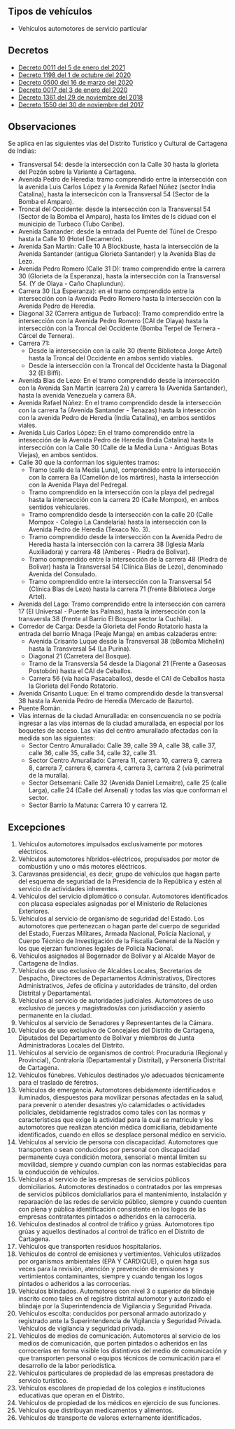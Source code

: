 ## Tipos de vehículos

- Vehículos automotores de servicio particular

## Decretos

- [Decreto 0011 del 5 de enero del 2021](/cartagena/decreto-0010-del-5-de-enero-del-2021.pdf)
- [Decreto 1198 del 1 de octubre del 2020](https://www.transitocartagena.gov.co/links/Decretos/Decretos_2018/Decreto_1198.PDF)
- [Decreto 0500 del 16 de marzo del 2020](/cartagena/decreto-0500-del-16-de-marzo-del-2020.pdf)
- [Decreto 0017 del 3 de enero del 2020](https://www.transitocartagena.gov.co/links/Decretos/Decretos_2018/Decreto-0017_2020-P.PDF)
- [Decreto 1361 del 29 de noviembre del 2018](/cartagena/decreto-1361-del-29-de-noviembre-de-2018.pdf)
- [Decreto 1550 del 30 de noviembre del 2017](/cartagena/decreto-1550-del-30-de-noviembre-de-2017.pdf)

## Observaciones

Se aplica en las siguientes vías del Distrito Turístico y Cultural de Cartagena de Indias:

- Transversal 54: desde la intersección con la Calle 30 hasta la glorieta del Pozón sobre la Variante a Cartagena.
- Avenida Pedro de Heredia: tramo comprendido entre la intersección con la avenida Luis Carlos López y la Avenida Rafael Núñez (sector India Catalina), hasta la intersecicón con la Transversal 54 (Sector de la Bomba el Amparo).
- Troncal del Occidente: desde la intersección con la Transversal 54 (Sector de la Bomba el Amparo), hasta los límites de ls ciduad con el municipio de Turbaco (Tubo Caribe).
- Avenida Santander: desde la entrada del Puente del Túnel de Crespo hasta la Calle 10 (Hotel Decamerón).
- Avenida San Martín: Calle 10 A Blockbuste, hasta la intersección de la Avenida Santander (antigua Glorieta Santander) y la Avenida Blas de Lezo.
- Avenida Pedro Romero (Calle 31 D): tramo comprendido entre la carrera 30 (Glorieta de la Esperanza), hasta la intersección con la Transversal 54. (Y de Olaya - Caño Chaplundun).
- Carrera 30 (La Esperanza): en el tramo comprendido entre la intersección con la Avenida Pedro Romero hasta la intersección con la Avenida Pedro de Heredia.
- Diagonal 32 (Carrera antigua de Turbaco): Tramo comprendido entre la intersección con la Avenida Pedro Romero (CAI de Olaya) hasta la intersección con la Troncal del Occidente (Bomba Terpel de Ternera - Cárcel de Ternera).
- Carrera 71:
  - Desde la intersección con la calle 30 (frente Biblioteca Jorge Artel) hasta la Troncal del Occidente en ambos sentido viables.
  - Desde la intersección con la Troncal del Occidente hasta la Diagonal 32 (El Biffi).
- Avenida Blas de Lezo: En el tramo comprendido desde la intersección con la Avenida San Martín (carrera 2a) y carrera 1a (Avenida Santander), hasta la avenida Venezuela y carrera 8A.
- Avenida Rafael Núñez: En el tramo comprendido desde la intersección con la carrera 1a (Avenida Santander - Tenazas) hasta la intesección con la avenida Pedro de Heredia (India Catalina), en ambos sentidos viales.
- Avenida Luis Carlos López: En el tramo comprendido entre la intesección de la Avenida Pedro de Heredia (India Catalina) hasta la intersección con la Calle 30 (Calle de la Media Luna - Antiguas Botas Viejas), en ambos sentidos.
- Calle 30 que la conforman los siguientes tramos:
  - Tramo (calle de la Media Luna), comprendido entre la intersección con la carrera 8a (Camellón de los mártires), hasta la intersección con la Avenida Playa del Pedregal.
  - Tramo comprendido en la intersección con la playa del pedregal hasta la intersección con la carrera 20 (Calle Mompox), en ambos sentidos vehiculares.
  - Tramo comprendido desde la intersección con la calle 20 (Calle Mompox - Colegio La Candelaria) hasta la intersección con la Avenida Pedro de Heredia (Texaco No. 3).
  - Tramo comprendido desde la intersección con la Avenida Pedro de Heredia hasta la intersección con la carrera 38 (Iglesia María Auxiliadora) y carrera 48 (Amberes - Piedra de Bolivar).
  - Tramo comprendido entre la intersección de la carrera 48 (Piedra de Bolivar) hasta la Transversal 54 (Clínica Blas de Lezo), denominado Avenida del Consulado.
  - Tramo comprendido entre la intersección con la Transversal 54 (Clínica Blas de Lezo) hasta la carrera 71 (frente Biblioteca Jorge Artel).
- Avenida del Lago: Tramo comprendido entre la intersección con carrera 17 (El Universal - Puente las Palmas), hasta la intersección con la transversla 38 (frente al Barrio El Bosque sector la Cuchilla).
- Corredor de Carga: Desde la Glorieta del Fondo Rotatorio hasta la entrada del barrio Mnaga (Peaje Manga) en ambas calzaderas entre:
  - Avenida Crisanto Luque desde la Transversal 38 (bBomba Michelin) hasta la Transversal 54 (La Purina).
  - Diagonal 21 (Carretera del Bosque).
  - Tramo de la Transversla 54 desde la Diagonal 21 (Frente a Gaseosas Postobón) hasta el CAI de Ceballos.
  - Carrera 56 (vía hacia Pasacaballos), desde el CAI de Ceballos hasta la Glorieta del Fondo Rotatorio.
- Avenida Crisanto Luque: En el tramo comprendido desde la transversal 38 hasta la Avenida Pedro de Heredia (Mercado de Bazurto).
- Puente Román.
- Vías internas de la ciudad Amurallada: en consencuencia no se podría ingresar a las vías internas de la ciudad amurallada, en especial por los boquetes de acceso. Las vías del centro amurallado afectadas con la medida son las siguientes:
  - Sector Centro Amurallado: Calle 39, calle 39 A, calle 38, calle 37, calle 36, calle 35, calle 34, calle 32, calle 31.
  - Sector Centro Amurallado: Carrera 11, carrera 10, carrera 9, carrera 8, carrera 7, carrera 6, carrera 4, carrera 3, carrera 2 (vía perimetral de la muralla).
  - Sector Getsemaní: Calle 32 (Avenida Daniel Lemaitre), calle 25 (calle Larga), calle 24 (Calle del Arsenal) y todas las vías que conforman el sector.
  - Sector Barrio la Matuna: Carrera 10 y carrera 12.

## Excepciones

1. Vehículos automotores impulsados exclusivamente por motores eléctricos.
2. Vehículos automotores híbridos-eléctricos, propulsados por motor de combustión y uno o más motores eléctricos.
3. Caravanas presidencial, es decir, grupo de vehículos que hagan parte del esquema de seguridad de la Presidencia de la República y estén al servicio de actividades inherentes.
4. Vehículos del servicio diplomático o consular. Automotores identificados con placasa especiales asignadas por el Ministerio de Relaciones Exteriores.
5. Vehículos al servicio de organismo de seguridad del Estado. Los automotores que pertenezcan o hagan parte del cuerpo de seguridad del Estado, Fuerzas Militares, Armada Nacional, Policía Nacional, y Cuerpo Técnico de Investigación de la Fiscalía General de la Nación y los que ejerzan funciones legales de Policía Nacional.
6. Vehículos asignados al Bogernador de Bolívar y al Alcalde Mayor de Cartagena de Indias.
7. Vehículos de uso exclusivo de Alcaldes Locales, Secretarios de Despacho, Directores de Departamentos Administrativos, Directores Administrativos, Jefes de oficina y autoridades de tránsito, del orden Distrital y Departamental.
8. Vehículos al servicio de autoridades judiciales. Automotores de uso exclusivo de jueces y magistrados/as con jurisdiacción y asiento permanente en la ciudad.
9. Vehículos al servicio de Senadores y Representantes de la Cámara.
10. Vehículos de uso exclusivo de Concejales del Distrito de Cartagena, Diputados del Departamento de Bolívar y miembros de Junta Administradoras Locales del Distrito.
11. Vehículos al servicio de organismos de control: Procuraduría (Regional y Provincial), Contraloría (Departamental y Distrital), y Personería Distrital de Cartagena.
12. Vehículos fúnebres. Vehículos destinados y/o adecuados técnicamente para el traslado de féretros.
13. Vehículos de emergencia. Automotores debidamente identificados e iluminados, diespuestos para movilizar personas afectadas en la salud, para prevenir o atender desastres y/o calamidades o actividades policiales, debidamente registrados como tales con las normas y características que exige la actividad para la cual se matricule y los automotores que realizan atención médica domiciliaria, debidamente identificados, cuando en ellos se desplace personal médico en servicio.
14. Vehículos al servicio de persona con discapacidad. Automotores que transporten o sean conducidos por personal con discapacidad permanente cuya condición motora, sensorial o mental limiten su movilidad, siempre y cuando cumplan con las normas establecidas para la conducción de vehículos.
15. Vehículos al servicio de las empresas de servicios públicos domiciliarios. Automotores destinados o contratados por las empresas de servicios públicos domicialiarios para el mantenimiento, instalación y reparaación de las redes de servicio público, siempre y cuando cuenten con plena y pública identificación consistente en los logos de las empresas contratantes pintados o adheridos en la carrocería.
16. Vehículos destinados al control de tráfico y grúas. Automotores tipo grúas y aquellos destinados al control de tráfico en el Distrito de Cartagena.
17. Vehículos que transporten residuos hospitalarios.
18. Vehículos de control de emisiones y vertimientos. Vehículos utilizados por organismos ambientales (EPA Y CARDIQUE), o quien haga sus veces para la revisión, atención y prevención de emisiones y vertimientos contaminantes, siempre y cuando tengan los logos pintados o adheridos a las corrocerías.
19. Vehículos blindados. Automotores con nivel 3 o superior de blindaje inscrito como tales en el registro distrital automotor y autorizado el blindaje por la Superintendencia de Vigilancia y Seguridad Privada.
20. Vehículos escolta: conducidos por personal armado autorizado y registrado ante la Superintendencia de Vigilancia y Seguridad Privada. Vehículos de vigilancia y seguridad privada.
21. Vehículos de medios de comunicación. Automotores al servicio de los medios de comunicación, que porten pintados o adheridos en las corrocerías en forma visible los distintivos del medio de comunicación y que transporten personal o equipos técnicos de comunicación para el desarrollo de la labor periodística.
22. Vehículos particulares de propiedad de las empresas prestadora de servicio turístico.
23. Vehículos escolares de propiedad de los colegios e instituciones educativas que operan en el Distrito.
24. Vehículos de propiedad de los médicos en ejercicio de sus funciones.
25. Vehículos que distribuyan medicamentos y alimentos.
26. Vehículos de transporte de valores externamente identificados.
